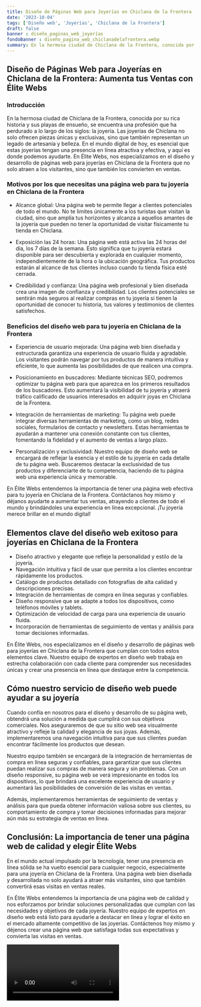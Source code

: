 ```yaml
---
title: Diseño de Páginas Web para Joyerías en Chiclana de la Frontera
date: '2023-10-04'
tags: ['Diseño web', 'Joyerías', 'Chiclana de la Frontera']
draft: false
banner : diseño_paginas_web_joyerías
fondoBanner : diseño_pagina_web_chiclanadelafrontera.webp
summary: En la hermosa ciudad de Chiclana de la Frontera, conocida por su rica historia y sus playas de ensueño, se encuentra una profesión que ha perdurado a lo largo de los siglos la joyería. Las joyerías de Chiclana no solo ofrecen piezas únicas y exclusivas, sino que también representan un legado de artesanía y belleza. En el mundo digital de hoy, es esencial que estas joyerías tengan una presencia en línea atractiva y efectiva, y aquí es donde podemos ayudarte. En Élite Webs, nos especializamos en el diseño y desarrollo de páginas web para joyerías en Chiclana de la Frontera que no solo atraen a los visitantes, sino que también los convierten en ventas.
---
```


## Diseño de Páginas Web para Joyerías en Chiclana de la Frontera: Aumenta tus Ventas con Élite Webs

### Introducción

En la hermosa ciudad de Chiclana de la Frontera, conocida por su rica historia y sus playas de ensueño, se encuentra una profesión que ha perdurado a lo largo de los siglos: la joyería. Las joyerías de Chiclana no solo ofrecen piezas únicas y exclusivas, sino que también representan un legado de artesanía y belleza. En el mundo digital de hoy, es esencial que estas joyerías tengan una presencia en línea atractiva y efectiva, y aquí es donde podemos ayudarte. En Élite Webs, nos especializamos en el diseño y desarrollo de páginas web para joyerías en Chiclana de la Frontera que no solo atraen a los visitantes, sino que también los convierten en ventas.

### Motivos por los que necesitas una página web para tu joyería en Chiclana de la Frontera

- Alcance global: Una página web te permite llegar a clientes potenciales de todo el mundo. No te limites únicamente a los turistas que visitan la ciudad, sino que amplía tus horizontes y alcanza a aquellos amantes de la joyería que pueden no tener la oportunidad de visitar físicamente tu tienda en Chiclana.

- Exposición las 24 horas: Una página web está activa las 24 horas del día, los 7 días de la semana. Esto significa que tu joyería estará disponible para ser descubierta y explorada en cualquier momento, independientemente de la hora o la ubicación geográfica. Tus productos estarán al alcance de tus clientes incluso cuando tu tienda física esté cerrada.

- Credibilidad y confianza: Una página web profesional y bien diseñada crea una imagen de confianza y credibilidad. Los clientes potenciales se sentirán más seguros al realizar compras en tu joyería si tienen la oportunidad de conocer tu historia, tus valores y testimonios de clientes satisfechos.

### Beneficios del diseño web para tu joyería en Chiclana de la Frontera

- Experiencia de usuario mejorada: Una página web bien diseñada y estructurada garantiza una experiencia de usuario fluida y agradable. Los visitantes podrán navegar por tus productos de manera intuitiva y eficiente, lo que aumenta las posibilidades de que realicen una compra.

- Posicionamiento en buscadores: Mediante técnicas SEO, podremos optimizar tu página web para que aparezca en los primeros resultados de los buscadores. Esto aumentará la visibilidad de tu joyería y atraerá tráfico calificado de usuarios interesados en adquirir joyas en Chiclana de la Frontera.

- Integración de herramientas de marketing: Tu página web puede integrar diversas herramientas de marketing, como un blog, redes sociales, formularios de contacto y newsletters. Estas herramientas te ayudarán a mantener una conexión constante con tus clientes, fomentando la fidelidad y el aumento de ventas a largo plazo.

- Personalización y exclusividad: Nuestro equipo de diseño web se encargará de reflejar la esencia y el estilo de tu joyería en cada detalle de tu página web. Buscaremos destacar la exclusividad de tus productos y diferenciarte de tu competencia, haciendo de tu página web una experiencia única y memorable.

En Élite Webs entendemos la importancia de tener una página web efectiva para tu joyería en Chiclana de la Frontera. Contáctanos hoy mismo y déjanos ayudarte a aumentar tus ventas, atrayendo a clientes de todo el mundo y brindándoles una experiencia en línea excepcional. ¡Tu joyería merece brillar en el mundo digital!

<GifSeo />

<Cta />

## Elementos clave del diseño web exitoso para joyerías en Chiclana de la Frontera

- Diseño atractivo y elegante que refleje la personalidad y estilo de la joyería.
- Navegación intuitiva y fácil de usar que permita a los clientes encontrar rápidamente los productos.
- Catálogo de productos detallado con fotografías de alta calidad y descripciones precisas.
- Integración de herramientas de compra en línea seguras y confiables.
- Diseño responsive que se adapte a todos los dispositivos, como teléfonos móviles y tablets.
- Optimización de velocidad de carga para una experiencia de usuario fluida.
- Incorporación de herramientas de seguimiento de ventas y análisis para tomar decisiones informadas.

En Élite Webs, nos especializamos en el diseño y desarrollo de páginas web para joyerías en Chiclana de la Frontera que cumplan con todos estos elementos clave. Nuestro equipo de expertos en diseño web trabaja en estrecha colaboración con cada cliente para comprender sus necesidades únicas y crear una presencia en línea que destaque entre la competencia.

## Cómo nuestro servicio de diseño web puede ayudar a su joyería

Cuando confía en nosotros para el diseño y desarrollo de su página web, obtendrá una solución a medida que cumplirá con sus objetivos comerciales. Nos aseguraremos de que su sitio web sea visualmente atractivo y refleje la calidad y elegancia de sus joyas. Además, implementaremos una navegación intuitiva para que sus clientes puedan encontrar fácilmente los productos que desean.

Nuestro equipo también se encargará de la integración de herramientas de compra en línea seguras y confiables, para garantizar que sus clientes puedan realizar sus compras de manera segura y sin problemas. Con un diseño responsive, su página web se verá impresionante en todos los dispositivos, lo que brindará una excelente experiencia de usuario y aumentará las posibilidades de conversión de las visitas en ventas.

Además, implementaremos herramientas de seguimiento de ventas y análisis para que pueda obtener información valiosa sobre sus clientes, su comportamiento de compra y tomar decisiones informadas para mejorar aún más su estrategia de ventas en línea.

## Conclusión: La importancia de tener una página web de calidad y elegir Élite Webs

En el mundo actual impulsado por la tecnología, tener una presencia en línea sólida se ha vuelto esencial para cualquier negocio, especialmente para una joyería en Chiclana de la Frontera. Una página web bien diseñada y desarrollada no solo ayudará a atraer más visitantes, sino que también convertirá esas visitas en ventas reales.

En Élite Webs entendemos la importancia de una página web de calidad y nos esforzamos por brindar soluciones personalizadas que cumplan con las necesidades y objetivos de cada joyería. Nuestro equipo de expertos en diseño web está listo para ayudarle a destacar en línea y lograr el éxito en el mercado altamente competitivo de las joyerías. Contáctenos hoy mismo y déjenos crear una página web que satisfaga todas sus expectativas y convierta las visitas en ventas.

<Video />

<CtaBot job='Joyerías' city='Chiclana de la Frontera'/>

<Gmaps query='Chiclana de la Frontera+españa+maps' />